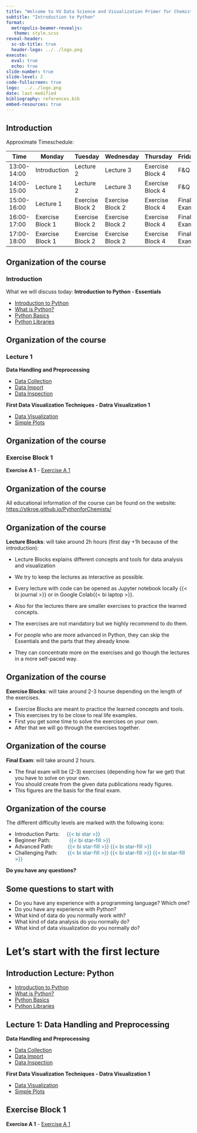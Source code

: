 ```yaml
---
title: "Welcome to VU Data Science and Visualization Primer for Chemists and Material Scientists"
subtitle: "Introduction to Python"
format: 
  metropolis-beamer-revealjs: 
   theme: style.scss
reveal-header:
  sc-sb-title: true
  header-logo: ../../logo.png
execute: 
  eval: true
  echo: true
slide-number: true
slide-level: 2
code-fullscreen: true
logo:  ../../logo.png
date: last-modified
bibliography: references.bib
embed-resources: true
---
```


##  Introduction

Approximate Timeschedule:


| Time        | Monday           | Tuesday           | Wednesday            | Thursday          | Friday       |
|-------------|------------------|-------------------|----------------------|-------------------|--------------|
| 13:00-14:00 | Introduction     | Lecture 2         | Lecture 3            | Exercise Block 4  | F&Q          |
| 14:00-15:00 | Lecture 1        | Lecture 2         | Lecture 3            | Exercise Block 4  | F&Q          |
| 15:00-16:00 | Lecture 1        | Exercise Block 2  | Exercise Block 2     | Exercise Block 4  | Final Exam   |
| 16:00-17:00 | Exercise Block 1 | Exercise Block 2  | Exercise Block 2     | Exercise Block 4  | Final Exam   |
| 17:00-18:00 | Exercise Block 1 | Exercise Block 2  | Exercise Block 2     | Exercise Block 4  | Final Exam   |

## Organization of the course
### Introduction 

What we will discuss today:
**Introduction to Python - Essentials**

- [Introduction to Python](https://stkroe.github.io/PythonforChemists/ttps://stkroe.github.io/PythonforChemists/course/chapters/Essentials/Introduction.html)
- [What is Python?](ttps://stkroe.github.io/PythonforChemists/course/chapters/Essentials/WhatIsPython.qmd)
- [Python Basics](ttps://stkroe.github.io/PythonforChemists/course/chapters/Python/Basics.qmd)
- [Python Libraries](ttps://stkroe.github.io/PythonforChemists/course/chapters/Python/BasicsModules.qmd)


## Organization of the course

### Lecture 1

**Data Handling and Preprocessing**

- [Data Collection](ttps://stkroe.github.io/PythonforChemists/course/chapters/DHP/DataCollection.qmd)
- [Data Import](ttps://stkroe.github.io/PythonforChemists/course/chapters/DHP/SimpleDataImport.qmd)
- [Data Inspection](ttps://stkroe.github.io/PythonforChemists/course/chapters/DHP/DataInspection.qmd)

**First Data Visualization Techniques - Datra Visualization 1**

- [Data Visualization](ttps://stkroe.github.io/PythonforChemists/course/chapters/Plots/DataVisualization.qmd)
- [Simple Plots](ttps://stkroe.github.io/PythonforChemists/course/chapters/Plots/SimplePlots.qmd)


## Organization of the course
### Exercise Block 1 

**Exercise A 1**
- [Exercise A 1](course/exercises/exercises/exerciseA_1.ipynb)



## Organization of the course

:::{.callout-important}
All educational information of the course can be found on the website: [https://stkroe.github.io/PythonforChemists/](https://stkroe.github.io/PythonforChemists/)
:::

## Organization of the course

**Lecture Blocks**: will take around 2h hours (first day +1h because of the introduction):

- Lecture Blocks explains different concepts and tools for data analysis and visualization 
- We try to keep the lectures as interactive as possible.
- Every lecture with code can be opened as Jupyter notebook locally {{< bi journal >}} or in Google Colab{{< bi laptop >}}.
- Also for the lectures there are smaller exercises to practice the learned concepts.
- The exercises are not mandatory but we highly recommend to do them.

- For people who are more advanced in Python, they can skip the Essentials and the parts that they already know.
- They can concentrate more on the exercises and go though the lectures in a more self-paced way.

## Organization of the course

**Exercise Blocks**: will take around 2-3 hourse depending on the length of the exercises.

- Exercise Blocks are meant to practice the learned concepts and tools.
- This exercises try to be close to real life examples.
- First you get some time to solve the exercises on your own.
- After that we will go through the exercises together.

## Organization of the course

**Final Exam**: will take around 2 hours.

- The final exam will be (2-3) exercises (depending how far we get) that you have to solve on your own.
- You should create from the given data publications ready figures.
- This figures are the basis for the final exam.

## Organization of the course

The different difficulty levels are marked with the following icons:

- Introduction Parts: &nbsp;&nbsp;&nbsp;  <span style="color:#2B7492">{{< bi star >}} </span>
- Beginner Path:&nbsp;&nbsp;&nbsp; &nbsp;&nbsp;&nbsp; &nbsp;&nbsp;&nbsp;&nbsp;&nbsp;<span style="color:#2B7492" >{{< bi star-fill >}}</span>
- Advanced Path: &nbsp;&nbsp;&nbsp;&nbsp;&nbsp;&nbsp;&nbsp;&nbsp; <span style="color:#2B7492"> {{< bi star-fill >}} {{< bi star-fill >}} </span>
- Challenging Path:&nbsp;&nbsp;&nbsp; &nbsp;&nbsp; <span 
style="color:#2B7492"> {{< bi star-fill >}} {{< bi star-fill >}} {{< bi star-fill >}} </span>

::: {.extrapad}


:::{.callout-important}
**Do you have any questions?**
:::

:::



## Some questions to start with


- Do you have any experience with a programming language? Which one?
- Do you have any experience with Python?
- What kind of data do you normally work with?
- What kind of data analysis do you normally do?
- What kind of data visualization do you normally do?

# Let's start with the first lecture

## Introduction Lecture: Python


- [Introduction to Python](https://stkroe.github.io/PythonforChemists/ttps://stkroe.github.io/PythonforChemists/course/chapters/Essentials/Introduction.html)
- [What is Python?](ttps://stkroe.github.io/PythonforChemists/course/chapters/Essentials/WhatIsPython.qmd)
- [Python Basics](ttps://stkroe.github.io/PythonforChemists/course/chapters/Python/Basics.qmd)
- [Python Libraries](ttps://stkroe.github.io/PythonforChemists/course/chapters/Python/BasicsModules.qmd)


## Lecture 1: Data Handling and Preprocessing

**Data Handling and Preprocessing**

- [Data Collection](ttps://stkroe.github.io/PythonforChemists/course/chapters/DHP/DataCollection.qmd)
- [Data Import](ttps://stkroe.github.io/PythonforChemists/course/chapters/DHP/SimpleDataImport.qmd)
- [Data Inspection](ttps://stkroe.github.io/PythonforChemists/course/chapters/DHP/DataInspection.qmd)

**First Data Visualization Techniques - Datra Visualization 1**

- [Data Visualization](ttps://stkroe.github.io/PythonforChemists/course/chapters/Plots/DataVisualization.qmd)
- [Simple Plots](ttps://stkroe.github.io/PythonforChemists/course/chapters/Plots/SimplePlots.qmd)

## Exercise Block 1 

**Exercise A 1**
- [Exercise A 1](course/exercises/exercises/exerciseA_1.ipynb)